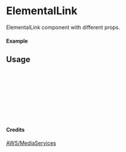 
<Meta of={ElementalLink} title="AWS/MediaServices/ElementalLink" />

# ElementalLink

ElementalLink component with different props.

#### Example

<Canvas of={ElementalLink.Primary} />

## Usage

```ts
import { ElementalLink } from "yadl-ui";

const Example = () => {
  return (
      <ElementalLink />
  );
};

export default Example;
```

#### Credits
[AWS/MediaServices](https://aws-icons.com/)
